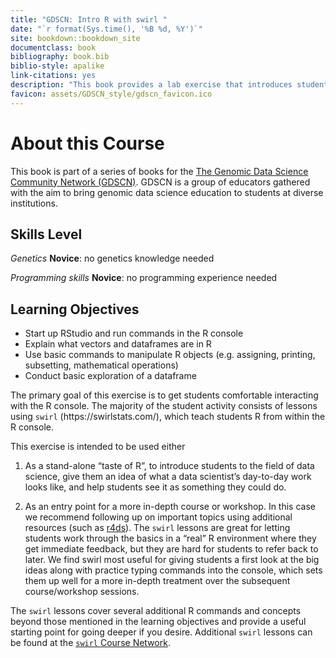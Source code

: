 ```yaml
---
title: "GDSCN: Intro R with swirl "
date: "`r format(Sys.time(), '%B %d, %Y')`"
site: bookdown::bookdown_site
documentclass: book
bibliography: book.bib
biblio-style: apalike
link-citations: yes
description: "This book provides a lab exercise that introduces students to the basics of R programming."
favicon: assets/GDSCN_style/gdscn_favicon.ico
---
```


# About this Course {-}

This book is part of a series of books for the [The Genomic Data Science Community Network (GDSCN)](https://www.gdscn.org/home).  GDSCN is a group of educators gathered with the aim to bring genomic data science education to students at diverse institutions.


## Skills Level {-} 

::: {.notice}
_Genetics_
**Novice**: no genetics knowledge needed

_Programming skills_
**Novice**: no programming experience needed
:::

## Learning Objectives {-}

- Start up RStudio and run commands in the R console
- Explain what vectors and dataframes are in R
- Use basic commands to manipulate R objects (e.g. assigning, printing, subsetting, mathematical operations)
- Conduct basic exploration of a dataframe

The primary goal of this exercise is to get students comfortable interacting with the R console.  The majority of the student activity consists of lessons using `swirl` (https://swirlstats.com/), which teach students R from within the R console. 

This exercise is intended to be used either

1. As a stand-alone "taste of R", to introduce students to the field of data science, give them an idea of what a data scientist's day-to-day work looks like, and help students see it as something they could do.

2. As an entry point for a more in-depth course or workshop.  In this case we recommend following up on important topics using additional resources (such as [r4ds](https://r4ds.had.co.nz/)).  The `swirl` lessons are great for letting students work through the basics in a "real" R environment where they get immediate feedback, but they are hard for students to refer back to later.  We find swirl most useful for giving students a first look at the big ideas along with practice typing commands into the console, which sets them up well for a more in-depth treatment over the subsequent course/workshop sessions.

The `swirl` lessons cover several additional R commands and concepts beyond those mentioned in the learning objectives and provide a useful starting point for going deeper if you desire.  Additional `swirl` lessons can be found at the [`swirl` Course Network](http://swirlstats.com/scn/).

<!-- Learning objectives for this activity come from the [Genetics Core Competencies](https://genetics-gsa.org/education/genetics-learning-framework/): -->

<!-- - Objective 1 -->
<!-- - Objective 2 -->
<!-- - Objective 3 -->

<!-- Please also see the Bioinformatics core competencies for undergraduate life sciences education from NIBLSE: https://journals.plos.org/plosone/article/figure?id=10.1371/journal.pone.0196878.t002 -->
